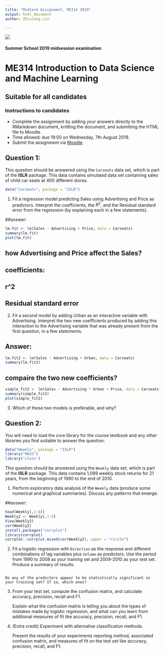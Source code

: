 ```yaml
---
title: "Midterm Assignemnt, ME314 2019"
output: html_document
author: Zhixiang Lin

---
```

 
![](images/lse-logo.jpg)

#### Summer School 2019 midsession examination  

# ME314 Introduction to Data Science and Machine Learning 

## Suitable for all candidates


### Instructions to candidates  

* Complete the assignment by adding your answers directly to the RMarkdown document, knitting the document, and submitting the HTML file to Moodle.   
* Time allowed: due 19:00 on Wednesday, 7th August 2019.  
* Submit the assignment via [Moodle](https://shortcourses.lse.ac.uk/course/view.php?id=158).

## Question 1:

This question should be answered using the `Carseats` data set, which is part of the **ISLR** package. This data contains simulated data set containing sales of child car seats at 400 different stores.

```r
data("Carseats", package = "ISLR")
```

1.  Fit a regression model predicting Sales using Advertising and Price as predictors.  Interpret the coefficients, the $R^2$, and the Residual standard error from the regression (by explaining each in a few statements).

##answer:

```r
lm.fit <- lm(Sales ~ Advertising + Price, data = Carseats)
summary(lm.fit)
plot(lm.fit)

```
## how Advertising and Price affect the Sales?
## coefficients: 
## r^2
## Residual standard error


2.  Fit a second model by adding Urban as an interactive variable with Advertising.  Interpret the two new coefficients produced by adding this interaction to the Advertising variable that was already present from the first question, in a few statements.

## Answer:

```r

lm.fit2 <- lm(Sales ~ Advertising + Urban, data = Carseats)
summary(lm.fit2)

```

## compaire the two new coefficients? 
```r
simple_fit2 <- lm(Sales ~ Advertising * Urban + Price, data = Carseats)
summary(simple_fit2)
plot(simple_fit2)
```


3.  Which of these two models is preferable, and why?  


## Question 2:

You will need to load the core library for the course textbook and any other libraries you find suitable to answer the question:
```r
data("Weekly", package = "ISLR")
library("MASS")
library("class")
```

This question should be answered using the `Weekly` data set, which is part of the **ISLR** package. This data contains 1,089 weekly stock returns for 21 years, from the beginning of 1990 to the end of 2010.

1.   Perform exploratory data analysis of the `Weekly` data (produce some numerical and graphical summaries). Discuss any patterns that emerge. 


##answer:
```r
head(Weekly[,1:8])
Weekly2 <- Weekly[,1:8]
View(Weekly2)
cor(Weekly2)
install.packages("corrplot")
library(corrplot)
corrplot::corrplot.mixed(cor(Weekly2), upper = "circle")


```


2. Fit a logistic regression with `Direction` as the response and different combinations of lag variables plus `Volume` as predictors. Use the period from 1990 to 2008 as your training set and 2009-2010 as your test set. Produce a summary of results. 

```r

```


    Do any of the predictors appear to be statistically significant in your training set? If so, which ones?

3.  From your test set, compute the confusion matrix, and calculate accuracy, precision, recall and F1. 
     
    Explain what the confusion matrix is telling you about the types of mistakes made by logistic regression, and what can you learn from additional measures of fit like accuracy, precision, recall, and F1.

4.  (Extra credit) Experiment with alternative classification methods. 

    Present the results of your experiments reporting method, associated confusion matrix, and measures of fit on the test set like accuracy, precision, recall, and F1.
 